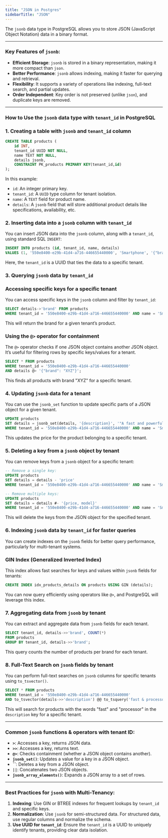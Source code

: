 ```yaml
---
title: "JSON in Postgres"
sidebarTitle: "JSON"
---
```

The `jsonb` data type in PostgreSQL allows you to store JSON (JavaScript Object Notation) data in a binary format.

---

### **Key Features of `jsonb`:**

- **Efficient Storage**: `jsonb` is stored in a binary representation, making it more compact than `json`.
- **Better Performance**: `jsonb` allows indexing, making it faster for querying and retrieval.
- **Flexibility**: It supports a variety of operations like indexing, full-text search, and partial updates.
- **Order Independent**: Key order is not preserved (unlike `json`), and duplicate keys are removed.

---

### **How to Use the `jsonb` data type with `tenant_id` in PostgreSQL**

### **1. Creating a table with `jsonb` and `tenant_id` column**

```sql
CREATE TABLE products (
    id INT,
    tenant_id UUID NOT NULL,
    name TEXT NOT NULL,
    details jsonb,
    CONSTRAINT PK_products PRIMARY KEY(tenant_id,id)
);
```

In this example:

- `id`: An integer primary key.
- `tenant_id`: A `UUID` type column for tenant isolation.
- `name`: A `TEXT` field for product name.
- `details`: A `jsonb` field that will store additional product details like specifications, availability, etc.

### **2. Inserting data into a `jsonb` column with `tenant_id`**

You can insert JSON data into the `jsonb` column, along with a `tenant_id`, using standard SQL `INSERT`:

```sql
INSERT INTO products (id, tenant_id, name, details)
VALUES (1, '550e8400-e29b-41d4-a716-446655440000', 'Smartphone', '{"brand": "XYZ", "model": "A100", "price": 699.99}');
```

Here, the `tenant_id` is a UUID that ties the data to a specific tenant.

### **3. Querying `jsonb` data by `tenant_id`**

### **Accessing specific keys for a specific tenant**

You can access specific keys in the `jsonb` column and filter by `tenant_id`:

```sql
SELECT details->'brand' FROM products
WHERE tenant_id = '550e8400-e29b-41d4-a716-446655440000' AND name = 'Smartphone';
```

This will return the brand for a given tenant’s product.

### **Using the `@>` operator for containment**

The `@>` operator checks if one JSON object contains another JSON object. It’s useful for filtering rows by specific keys/values for a tenant.

```sql
SELECT * FROM products
WHERE tenant_id = '550e8400-e29b-41d4-a716-446655440000'
AND details @> '{"brand": "XYZ"}';
```

This finds all products with brand "XYZ" for a specific tenant.

### **4. Updating `jsonb` data for a tenant**

You can use the `jsonb_set` function to update specific parts of a JSON object for a given tenant.

```sql
UPDATE products
SET details = jsonb_set(details, '{description}', '"A fast and powerful smartphone with a great processor"'::jsonb)
WHERE tenant_id = '550e8400-e29b-41d4-a716-446655440000' AND name = 'Smartphone';
```

This updates the price for the product belonging to a specific tenant.

### **5. Deleting a key from a `jsonb` object by tenant**

You can remove keys from a `jsonb` object for a specific tenant:

```sql
-- Remove a single key:
UPDATE products
SET details = details - 'price'
WHERE tenant_id = '550e8400-e29b-41d4-a716-446655440000' AND name = 'Smartphone';

-- Remove multiple keys:
UPDATE products
SET details = details #- '{price, model}'
WHERE tenant_id = '550e8400-e29b-41d4-a716-446655440000' AND name = 'Smartphone';
```

This will delete the keys from the JSON object for the specified tenant.

### **6. Indexing `jsonb` data by `tenant_id` for faster queries**

You can create indexes on the `jsonb` fields for better query performance, particularly for multi-tenant systems.

### **GIN Index (Generalized Inverted Index)**

This index allows fast searches for keys and values within `jsonb` fields for tenants:

```sql
CREATE INDEX idx_products_details ON products USING GIN (details);
```

You can now query efficiently using operators like `@>`, and PostgreSQL will leverage this index.

### **7. Aggregating data from `jsonb` by tenant**

You can extract and aggregate data from `jsonb` fields for each tenant.

```sql
SELECT tenant_id, details->>'brand', COUNT(*)
FROM products
GROUP BY tenant_id, details->>'brand';
```

This query counts the number of products per brand for each tenant.

### **8. Full-Text Search on `jsonb` fields by tenant**

You can perform full-text searches on `jsonb` columns for specific tenants using `to_tsvector()`.

```sql
SELECT * FROM products
WHERE tenant_id = '550e8400-e29b-41d4-a716-446655440000'
AND to_tsvector(details->>'description') @@ to_tsquery('fast & processor');
```

This will search for products with the words "fast" and "processor" in the `description` key for a specific tenant.

---

### **Common `jsonb` functions & operators with tenant ID:**

- **`>`**: Accesses a key, returns JSON data.
- **`>>`**: Accesses a key, returns text.
- **`@>`**: Checks containment (whether a JSON object contains another).
- **`jsonb_set()`**: Updates a value for a key in a JSON object.
- **``**: Deletes a key from a JSON object.
- **`||`**: Concatenates two JSON objects.
- **`jsonb_array_elements()`**: Expands a JSON array to a set of rows.

---

### **Best Practices for `jsonb` with Multi-Tenancy:**

1. **Indexing**: Use GIN or BTREE indexes for frequent lookups by `tenant_id` and specific keys.
2. **Normalization**: Use `jsonb` for semi-structured data. For structured data, use regular columns and normalize the schema.
3. **Use UUID for `tenant_id`**: Ensure the `tenant_id` is a UUID to uniquely identify tenants, providing clear data isolation.
